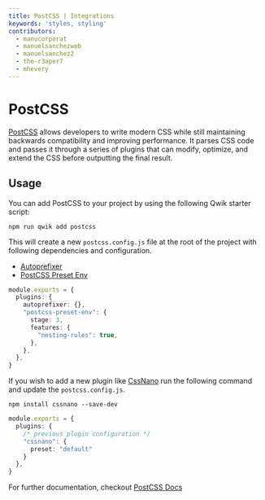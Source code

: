 ```yaml
---
title: PostCSS | Integrations
keywords: 'styles, styling'
contributors:
  - manucorporat
  - manuelsanchezweb
  - manuelsanchez2
  - the-r3aper7
  - mhevery
---
```


# PostCSS

[PostCSS](https://postcss.org/) allows developers to write modern CSS while still maintaining backwards compatibility and improving performance. It parses CSS code and passes it through a series of plugins that can modify, optimize, and extend the CSS before outputting the final result.

## Usage

You can add PostCSS to your project by using the following Qwik starter script:

```shell
npm run qwik add postcss
```

This will create a new `postcss.config.js` file at the root of the project with following dependencies and configuration.

- [Autoprefixer](https://github.com/postcss/autoprefixer)
- [PostCSS Preset Env](https://preset-env.cssdb.org/)

```ts title="postcss.config.js"
module.exports = {
  plugins: {
    autoprefixer: {},
    "postcss-preset-env": {
      stage: 3,
      features: {
        "nesting-rules": true,
      },
    },
  },
}
```

If you wish to add a new plugin like [CssNano](https://cssnano.co/) run the following command and update the `postcss.config.js`.

```shell
npm install cssnano --save-dev
```

```ts title="postcss.config.js"
module.exports = {
  plugins: {
    /* previous plugin configuration */
    "cssnano": {
      preset: "default"
    }
  },
}
```

For further documentation, checkout [PostCSS Docs](https://postcss.org/docs/)
